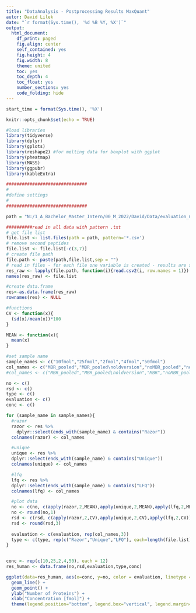 ```yaml
---
title: "DataAnalysis - Postprocessing Results MaxQuant"
autor: David Lilek
date: "`r format(Sys.time(), '%d %B %Y, %X')`"
output:
  html_document:
    df_print: paged
    fig.align: center
    self_contained: yes
    fig.height: 4
    fig.width: 8
    theme: united
    toc: yes
    toc_depth: 4
    toc_float: yes
    number_sections: yes
    code_folding: hide
---
```


```r
start_time = format(Sys.time(), '%X')
```

```r
knitr::opts_chunk$set(echo = TRUE)
```

```r
#load libraries
library(tidyverse)
library(dplyr)
library(gplots)
library(reshape2) #for melting data for boxplot with ggplot
library(pheatmap)
library(MASS)
library(ggpubr)
library(kableExtra)
```


```r
###############################
#
#define settings
#
###############################

path = "N:/1_A_Bachelor_Master_Intern/00_M_2022/David/Data/evaluation_masterthesis/UPS1/tmpfiles/UPS1_twouniquepeptides_human/"

##########read in all data with pattern .txt
# get file list
file.list <- list.files(path = path, pattern='*.csv')
# remove second peptides
file.list <- file.list[-c(3,7)]
# create file path
file.path <- paste(path,file.list,sep = "")
# read in files - for each file one variable is created - results are stored in a list
res_raw <- lapply(file.path, function(i){read.csv2(i, row.names = 1)})
names(res_raw) <- file.list
```

```r
#create data.frame
res<-as.data.frame(res_raw)
rownames(res) <- NULL
```

```r
#functions
CV <- function(x){
  (sd(x)/mean(x))*100
}

MEAN <- function(x){
  mean(x)
}
```


```r
#set sample name
sample_names <- c("10fmol","25fmol","2fmol","4fmol","50fmol")
col_names <- c("MBR_pooled","MBR_pooled\noldversion","noMBR_pooled","noMBR_pooled\noldversion")
#col_names <- c("MBR_pooled","MBR_pooled\noldversion","MBR","noMBR_pooled","noMBR_pooled\noldversion","noMBR")
```


```r
no <- c()
rsd <- c()
type <- c()
evaluation <- c()
conc <- c()

for (sample_name in sample_names){
  #razor
  razor <- res %>%
    dplyr::select(ends_with(sample_name) & contains("Razor"))
  colnames(razor) <- col_names

  #unique
  unique <- res %>%
  dplyr::select(ends_with(sample_name) & contains("Unique"))
  colnames(unique) <- col_names

  #lfq
  lfq <- res %>%
  dplyr::select(ends_with(sample_name) & contains("LFQ"))
  colnames(lfq) <- col_names

  #plot data
  no <- c(no, c(apply(razor,2,MEAN),apply(unique,2,MEAN),apply(lfq,2,MEAN)))
  no <- round(no,1)
  rsd <- c(rsd, c(apply(razor,2,CV),apply(unique,2,CV),apply(lfq,2,CV)))
  rsd <- round(rsd,3)
  
  evaluation <- c(evaluation, rep(col_names,3))
  type <- c(type, rep(c("Razor","Unique","LFQ"), each=length(file.list)))
}
 
```

```r
conc <- rep(c(10,25,2,4,50), each = 12)
res_human <- data.frame(no,rsd,evaluation,type,conc)

ggplot(data=res_human, aes(x=conc, y=no, color = evaluation, linetype = type)) +
  geom_line() +
  geom_point() + 
  ylab("Number of Proteins") + 
  xlab("Concentration [fmol]") +
  theme(legend.position="bottom", legend.box="vertical", legend.margin=margin())

```

